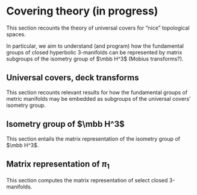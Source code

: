 # Covering theory (in progress)

This section recounts the theory of universal 
covers for "nice" topological spaces. 

In particular, we aim to understand (and program) how the 
fundamental groups of closed hyperbolic $3$-manifolds can be 
represented by matrix subgroups of the isometry group of $\mbb H^3$ 
(Mobius transforms?). 

## Universal covers, deck transforms {-}

This section recounts relevant results for how the 
fundamental groups of metric manifolds may be embedded as subgroups 
of the universal covers' isometry group. 

## Isometry group of $\mbb H^3$ {-}

This section entails the matrix representation of 
the isometry group of $\mbb H^3$. 

## Matrix representation of $\pi_1$ {-}

This section computes the matrix representation of select closed 3-manifolds. 